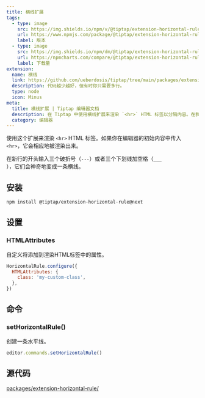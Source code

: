 ```yaml
---
title: 横线扩展
tags:
  - type: image
    src: https://img.shields.io/npm/v/@tiptap/extension-horizontal-rule/next?label=version
    url: https://www.npmjs.com/package/@tiptap/extension-horizontal-rule
    label: 版本
  - type: image
    src: https://img.shields.io/npm/dm/@tiptap/extension-horizontal-rule.svg
    url: https://npmcharts.com/compare/@tiptap/extension-horizontal-rule?minimal=true
    label: 下载量
extension:
  name: 横线
  link: https://github.com/ueberdosis/tiptap/tree/main/packages/extension-horizontal-rule
  description: 代码越少越好，但有时你只需要多行。
  type: node
  icon: Minus
meta:
  title: 横线扩展 | Tiptap 编辑器文档
  description: 在 Tiptap 中使用横线扩展来渲染 `<hr>` HTML 标签以分隔内容。在我们的文档中了解更多！
  category: 编辑器
---
```



使用这个扩展来渲染 `<hr>` HTML 标签。如果你在编辑器的初始内容中传入 `<hr>`，它会相应地被渲染出来。

在新行的开头输入三个破折号（<code>---</code>）或者三个下划线加空格（<code>\_\_\_ </code>），它们会神奇地变成一条横线。

<CodeDemo path="/Nodes/HorizontalRule" />

## 安装

```bash
npm install @tiptap/extension-horizontal-rule@next
```

## 设置

### HTMLAttributes

自定义将添加到渲染HTML标签中的属性。

```js
HorizontalRule.configure({
  HTMLAttributes: {
    class: 'my-custom-class',
  },
})
```

## 命令

### setHorizontalRule()

创建一条水平线。

```js
editor.commands.setHorizontalRule()
```

## 源代码

[packages/extension-horizontal-rule/](https://github.com/ueberdosis/tiptap/blob/main/packages/extension-horizontal-rule/)